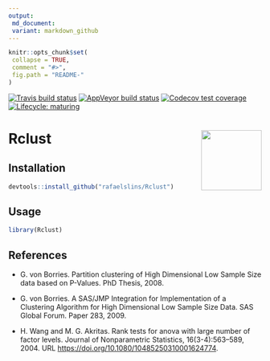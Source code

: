 ```yaml
---
output:
 md_document:
 variant: markdown_github
---
```


<!-- README.md is generated from README.Rmd. Please edit that file -->
```r
knitr::opts_chunk$set(
 collapse = TRUE,
 comment = "#>",
 fig.path = "README-"
)
```

[![Travis build status](https://travis-ci.org/rafaelslins/Rclust.svg?branch=master)](https://travis-ci.org/rafaelslins/Rclust)
[![AppVeyor build status](https://ci.appveyor.com/api/projects/status/github/rafaelslins/Rclust?branch=master&svg=true)](https://ci.appveyor.com/project/rafaelslins/Rclust)
[![Codecov test coverage](https://codecov.io/gh/rafaelslins/Rclust/branch/master/graph/badge.svg)](https://codecov.io/gh/rafaelslins/Rclust?branch=master)
[![Lifecycle: maturing](https://img.shields.io/badge/lifecycle-maturing-blue.svg)](https://www.tidyverse.org/lifecycle/#maturing)

# Rclust <img src="man/figures/Rclust-logo-small.png" align="right" alt="" width="120" />

## Installation

```r
devtools::install_github("rafaelslins/Rclust")
```

## Usage

```r
library(Rclust)
```

## References


- G. von Borries. Partition clustering of High Dimensional Low Sample Size data based on P-Values. PhD Thesis, 2008.

- G. von Borries. A SAS/JMP Integration for Implementation of a Clustering Algorithm for High Dimensional Low Sample Size Data. SAS Global Forum. Paper 283, 2009.

- H. Wang and M. G. Akritas. Rank tests for anova with large number of factor levels. Journal of Nonparametric Statistics, 16(3-4):563–589, 2004. URL <https://doi.org/10.1080/10485250310001624774>.


